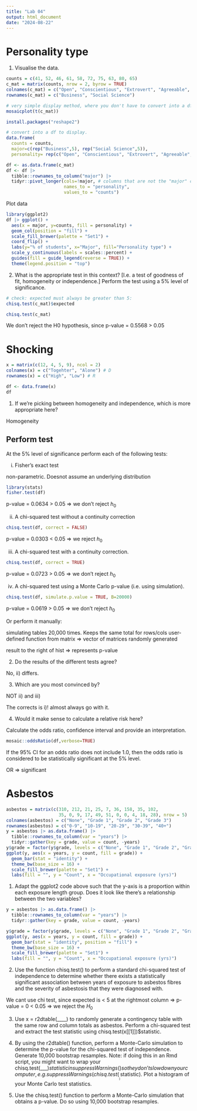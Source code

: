 ```yaml
---
title: "Lab 04"
output: html_document
date: "2024-08-22"
---
```


# Personality type

1. Visualise the data. 

```r
counts = c(41, 52, 46, 61, 58, 72, 75, 63, 80, 65)
c_mat = matrix(counts, nrow = 2, byrow = TRUE)
colnames(c_mat) = c("Open", "Conscientious", "Extrovert", "Agreeable", "Neurotic")
rownames(c_mat) = c("Business", "Social Science")

# very simple display method, where you don't have to convert into a df first.
mosaicplot(t(c_mat))
```
```r
install.packages("reshape2")
```



```r
# convert into a df to display.
data.frame(
  counts = counts,
  major=c(rep("Business",5), rep("Social Science",5)), 
  personality= rep(c("Open", "Conscientious", "Extrovert", "Agreeable", "Neurotic"), 2))

df <- as.data.frame(c_mat)
df <- df |>
  tibble::rownames_to_column("major") |> 
  tidyr::pivot_longer(cols=!major, # columns that are not the "major" column
                      names_to = "personality",
                      values_to = "counts")
```

Plot data

```r
library(ggplot2)
df |> ggplot() + 
  aes(x = major, y=counts, fill = personality) +
  geom_col(position = "fill") + 
  scale_fill_brewer(palette = "Set1") +
  coord_flip() + 
  labs(y="% of students", x="Major", fill="Personality type") + 
  scale_y_continuous(labels = scales::percent) +
  guides(fill = guide_legend(reverse = TRUE)) +
  theme(legend.position = "top")
```

2. What is the appropriate test in this context? [I.e. a test of goodness of fit, homogeneity or independence.] 
Perform the test using a 5% level of significance.

```r
# check: expected must always be greater than 5:
chisq.test(c_mat)$expected

chisq.test(c_mat)
```
We don't reject the H0 hypothesis, since p-value = 0.5568 > 0.05


# Shocking

```r
x = matrix(c(12, 4, 5, 9), ncol = 2)
colnames(x) = c("Togehter", "Alone") # D
rownames(x) = c("High", "Low") # R

df <- data.frame(x)
df
```
1. If we’re picking between homogeneity and independence, which is more appropriate here?

Homogeneity 

## Perform test
At the 5% level of significance perform each of the following tests:

i) Fisher’s exact test

non-parametric. Doesnot assume an underlying distribution
```r
library(stats)
fisher.test(df)
```
p-value = 0.0634 > 0.05 => we don't reject $h_0$

ii)  A chi-squared test without a continuity correction
```r
chisq.test(df, correct = FALSE)
```
p-value = 0.0303 < 0.05 => we reject $h_0$



iii) A chi-squared test with a continuity correction.
```r
chisq.test(df, correct = TRUE)
```
p-value = 0.0723 > 0.05 => we don't reject $h_0$



iv)  A chi-squared test using a Monte Carlo p-value (i.e. using simulation).
```r
chisq.test(df, simulate.p.value = TRUE, B=20000)
```
p-value = 0.0619 > 0.05 => we don't reject $h_0$

Or perform it manually:

simulating tables 20,000 times. Keeps the same total for rows/cols
user-defined function from matrix
=> vector of matrices randomly generated

result to the right of hist => represents p-value

2. Do the results of the different tests agree?

No, ii) differs. 


3. Which are you most convinced by?

NOT ii) and iii)

The corrects is i)! almost always go with it.

4. Would it make sense to calculate a relative risk here? 

Calculate the odds ratio, confidence interval and provide an interpretation.

```r
mosaic::oddsRatio(df,verbose=TRUE)
```
If the 95% CI for an odds ratio does not include 1.0, then the odds ratio is considered to be statistically significant at the 5% level.

OR => significant


# Asbestos


```r
asbestos = matrix(c(310, 212, 21, 25, 7, 36, 158, 35, 102, 
                    35, 0, 9, 17, 49, 51, 0, 0, 4, 18, 28), nrow = 5)
colnames(asbestos) = c("None", "Grade 1", "Grade 2", "Grade 3")
rownames(asbestos) = c("0-9", "10-19", "20-29", "30-39", "40+")
y = asbestos |> as.data.frame() |> 
  tibble::rownames_to_column(var = "years") |> 
  tidyr::gather(key = grade, value = count, -years)
y$grade = factor(y$grade, levels = c("None", "Grade 1", "Grade 2", "Grade 3"), ordered = TRUE)
ggplot(y, aes(x = years, y = count, fill = grade)) + 
  geom_bar(stat = "identity") + 
  theme_bw(base_size = 16) + 
  scale_fill_brewer(palette = "Set1") + 
  labs(fill = "", y = "Count", x = "Occupational exposure (yrs)")
```

1. Adapt the ggplot2 code above such that the y-axis is a proportion within each exposure length group. Does it look like there’s a relationship between the two variables?

```r

y = asbestos |> as.data.frame() |> 
  tibble::rownames_to_column(var = "years") |> 
  tidyr::gather(key = grade, value = count, -years)

y$grade = factor(y$grade, levels = c("None", "Grade 1", "Grade 2", "Grade 3"), ordered = TRUE)
ggplot(y, aes(x = years, y = count, fill = grade)) + 
  geom_bar(stat = "identity", position = "fill") +  
  theme_bw(base_size = 16) + 
  scale_fill_brewer(palette = "Set1") + 
  labs(fill = "", y = "Count", x = "Occupational exposure (yrs)")
```



2. Use the function chisq.test() to perform a standard chi-squared test of independence to determine whether there exists a statistically significant association between years of exposure to asbestos fibres and the severity of asbestosis that they were diagnosed with.

We cant use chi test, since expected is < 5 at the rightmost column
=> p-value = 0 < 0.05 => we reject the $H_0$

3. Use x = r2dtable(____) to randomly generate a contingency table with the same row and column totals as asbestos. Perform a chi-squared test and extract the test statistic using chisq.test(x[[1]])$statistic.


4. By using the r2dtable() function, perform a Monte-Carlo simulation to determine the p-value for the chi-squared test of independence. Generate 10,000 bootstrap resamples. Note: if doing this in an Rmd script, you might want to wrap your chisq.test(___)$statistic in suppressWarnings() so they don’t slow down your computer, e.g. suppressWarnings(chisq.test(___)$statistic). Plot a histogram of your Monte Carlo test statistics.


5. Use the chisq.test() function to perform a Monte-Carlo simulation that obtains a p-value. Do so using 10,000 bootstrap resamples.





